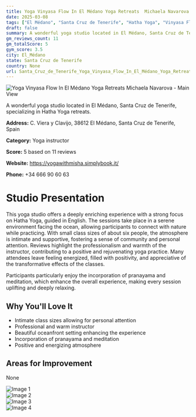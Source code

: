 ```yaml
---
title: Yoga Vinyasa Flow In El Médano Yoga Retreats  Michaela Navarova
date: 2025-03-08
tags: ["El Médano", "Santa Cruz de Tenerife", "Hatha Yoga", "Vinyasa Flow", "intimate atmosphere", "professional approach", "El Médano"]  
draft: false
summary: A wonderful yoga studio located in El Médano, Santa Cruz de Tenerife, specializing in Hatha Yoga retreats.
gm_reviews_count: 11
gm_totalScore: 5
gym_score: 3.5
city: El_Médano
state: Santa Cruz de Tenerife
country: None
url: Santa_Cruz_de_Tenerife_Yoga_Vinyasa_Flow_In_El_Médano_Yoga_Retreats_Michaela_Navarova
---
```


<div className="aspect-[16/9] relative my-8">
  <img 
    src="https://lh5.googleusercontent.com/p/AF1QipM7I_fiRW-BYk-4_tbC8DkgWtkUxS8hn5ewpQoQ=w1920-h1080-k-no"
    alt="Yoga Vinyasa Flow In El Médano Yoga Retreats  Michaela Navarova - Main View"
    className="object-cover absolute inset-0 w-full h-full rounded-lg"
  />
</div>

A wonderful yoga studio located in El Médano, Santa Cruz de Tenerife, specializing in Hatha Yoga retreats.

**Address:** C. Viera y Clavijo, 38612 El Médano, Santa Cruz de Tenerife, Spain

**Category:** Yoga instructor

**Score:** 5 based on 11 reviews

**Website:** https://yogawithmisha.simplybook.it/

**Phone:** +34 666 90 60 63

# Studio Presentation

This yoga studio offers a deeply enriching experience with a strong focus on Hatha Yoga, guided in English. The sessions take place in a serene environment facing the ocean, allowing participants to connect with nature while practicing. With small class sizes of about six people, the atmosphere is intimate and supportive, fostering a sense of community and personal attention. Reviews highlight the professionalism and warmth of the instructor, contributing to a positive and rejuvenating yoga practice. Many attendees leave feeling energized, filled with positivity, and appreciative of the transformative effects of the classes.

Participants particularly enjoy the incorporation of pranayama and meditation, which enhance the overall experience, making every session uplifting and deeply relaxing.

## Why You'll Love It

- Intimate class sizes allowing for personal attention
- Professional and warm instructor
- Beautiful oceanfront setting enhancing the experience
- Incorporation of pranayama and meditation
- Positive and energizing atmosphere

## Areas for Improvement

None

<div className="grid grid-cols-1 xl:grid-cols-2 gap-4 my-8">
<div className="aspect-[4/3] relative"><img src="https://lh5.googleusercontent.com/p/AF1QipPhW8L-vztlx1scK8mtpHTnU2sgb-aYiS0VGmdm=w1920-h1080-k-no" alt="Image 1" className="object-cover absolute inset-0 w-full h-full rounded-lg" /></div>
<div className="aspect-[4/3] relative"><img src="https://lh5.googleusercontent.com/p/AF1QipP1CP6U7fXEx0eb-WGSqN9JKxQUHq3cR27NXeEZ=w1920-h1080-k-no" alt="Image 2" className="object-cover absolute inset-0 w-full h-full rounded-lg" /></div>
<div className="aspect-[4/3] relative"><img src="https://lh5.googleusercontent.com/p/AF1QipPRPXspOnCUfUSDWXVj5vVJh-ACpLnJVUExXFQG=w1920-h1080-k-no" alt="Image 3" className="object-cover absolute inset-0 w-full h-full rounded-lg" /></div>
<div className="aspect-[4/3] relative"><img src="https://lh5.googleusercontent.com/p/AF1QipO6-ZXXDZZPzEhjCT_gRxDqFnMWEbm83FYWtsFO=w1920-h1080-k-no" alt="Image 4" className="object-cover absolute inset-0 w-full h-full rounded-lg" /></div>
</div>